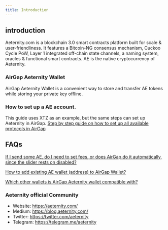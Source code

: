 ```yaml
---
title: Introduction
---
```


## introduction

Aeternity.com is a blockchain 3.0 smart contracts platform built for scale & user-friendliness. It features a Bitcoin-NG consensus mechanism, Cuckoo Cycle PoW, Layer 1 integrated off-chain state channels, a naming system, oracles & functional smart contracts. AE is the native cryptocurrency of Aeternity.

### AirGap Aeternity Wallet

AirGap Aeternity Wallet is a convenient way to store and transfer AE tokens while storing your private key offline.

### How to set up a AE account.

This guide uses XTZ as an example, but the same steps can set up Aeternity in AirGap. [Step by step guide on how to set up all available protocols in AirGap](https://medium.com/airgap-it/airgap-the-step-by-step-guide-c4c3d3fe9a05)

## FAQs

[If I send some AE, do I need to set fees, or does AirGap do it automatically, since the slider rests on disabled?](https://support.airgap.it/FAQ#if-i-send-some-ae-do-i-need-to-set-fees-or-does-airgap-do-it-automatically-since-the-slider-rests-on-disabled)

[How to add existing AE wallet (address) to AirGap Wallet?](https://support.airgap.it/FAQ#how-to-add-existing-ae-wallet-address-to-airgap-wallet)

[Which other wallets is AirGap Aeternity wallet compatible with?](https://support.airgap.it/currencies/aeternity/wallet-compatibility)

### Aeternity official Community

- Website: https://aeternity.com/
- Medium: https://blog.aeternity.com/
- Twitter: https://twitter.com/aeternity
- Telegram: https://telegram.me/aeternity
